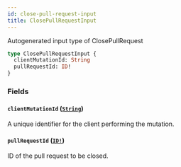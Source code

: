 ```yaml
---
id: close-pull-request-input
title: ClosePullRequestInput
---
```


Autogenerated input type of ClosePullRequest

```graphql
type ClosePullRequestInput {
  clientMutationId: String
  pullRequestId: ID!
}
```

### Fields

#### `clientMutationId` ([`String`](/docs/api/scalars/string))

A unique identifier for the client performing the mutation.

#### `pullRequestId` ([`ID!`](/docs/api/scalars/id))

ID of the pull request to be closed.
